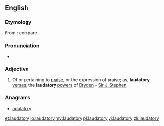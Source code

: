 ==English==

===Etymology===
From {{etyl|la}} {{term|laudatorius|lang=la}}: compare {{etyl|fro}} {{term|laudatoire}}.

===Pronunciation===
* {{a|RP}} {{IPA|/ˈlɔːdətɹi/}}

===Adjective===
{{en-adj}}

# Of or pertaining to [[praise]], or the expression of praise; as, '''laudatory''' [[verse]]s; the '''laudatory''' [[power]]s of [[John Dryden|Dryden]] - [[Sir J. Stephen]]

===Anagrams===
* [[adulatory#English|adulatory]]

[[et:laudatory]]
[[io:laudatory]]
[[my:laudatory]]
[[pl:laudatory]]
[[vi:laudatory]]
[[zh:laudatory]]